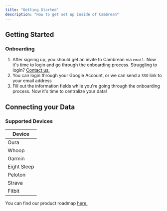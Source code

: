 ```yaml
---
title: "Getting Started"
description: "How to get set up inside of Cambrean"
---
```


## Getting Started
### Onboarding 
1. After signing up, you should get an invite to Cambrean via `email`. Now it's time to login and go through the onboarding process. Struggling to login? <a href="mailto:hello@cambrean.com">Contact us.</a>
2. You can login through your Google Account, or we can send a `SSO` link to your email address
3.  Fill out the information fields while you're going through the onboarding process. Now it's time to centralize your data!

## Connecting your Data  
### Supported Devices
| Device       |                            
| -------------| 
| Oura         |
| Whoop        |
| Garmin       |
| Eight Sleep  |
| Peloton      | 
| Strava       |
| Fitbit       | 

You can find our product roadmap <a href="https://cambrean.canny.io/"> here.</a> 

